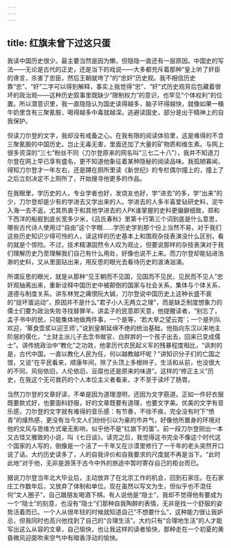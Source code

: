 ```yaml
---
---
---
```

title: 红旗未曾下过这只蛋
---







我读中国历史很少。最主要当然是因为懒，但隐隐一直还有一层原因。中国史的写法——无论是古代的正史，还是当下的戏说——大多都充斥着那种“皇上听了奸臣的谗言，杀害了忠臣，然后王朝就垮了”的“忠奸”历史观。我不相信历史靠“忠”、“奸”二字可以得到解释，事实上我觉得“忠”、“奸”式历史观背后包藏着很坏的政治观——这种历史叙事里既缺少“限制权力”的意识，也罕见“个体权利”的位置。所以潜意识里，我一直隐隐认为国史读得越多，脑子坏得越快，就像如果一桶牛奶里含有三聚氰胺，喝得越多中毒就越深。逃避读国史，部分是出于精神上的自我保护。

但读刀尔登的文字，我却没有戒备之心。在我有限的阅读体验里，这是难得的不含三聚氰胺的中国历史。岂止无毒无害，里面还加了大量的矿物质和维生素。与网上很多资深的“三七”粉丝不同（刀尔登原来的网名叫“三七二十八”），我并不知道刀尔登在网上早已享有盛名，更不知道他象征着某种隐秘的阅读品味。我孤陋寡闻，得知刀尔登才一年左右，还是蹲在厕所里读《新世纪》的专栏偶尔撞上的，撞上了之后立刻决定不上厕所了，开始搜寻他更多的作品。

在我眼里，学历史的人，专业学者也好，发烧友也好，学“进去”的多，学“出来”的少，刀尔登却是少有的学进去又学出来的人。学进去的人多半喜爱钻研史料，泥牛入海一去不返，尤其热衷于和其他学进去的人PK谁掌握的史料更偏僻细致，郑和下西洋的船舰到底长宽多少米，《吕氏春秋》里第十行第三个词到底是什么意思，哪些古代诗人使用过“自由”这个字眼……学历史学到那个份上当然不易，对于我们这些历史知识少得可怜的人，读这样的历史基本上和围观杂技表演没什么区别，看的就是个惊险。不过，技术精湛固然令人叹为观止，但要说那样的杂技表演对于我们理解历史乃至理解我们自己有什么用处，好像也说不上来。而刀尔登却能钻进浩渺的史料，又从里面钻出来，用反思的眼光去看待历史的波涛汹涌。

所谓反思的眼光，就是从那种“见王朝而不见国，见国而不见民，见民而不见人”忠奸观抽离出来，重新诠释中国历史中被颠倒的国家与社会关系，集体与个体关系，道德与制度关系。讲东林党之痛恨阮大铖，刀尔登说中国历史上这种长盛不衰的“捉坏蛋运动”，原因并不是什么“君子小人无两立之理”，而是缺乏制度想象力的儒士们要为政治失败寻找替罪羊。讲孟子的民意即天意，他提醒读者，“别忘了，孟子书中的民，只能集体地做两件事，一个是等，‘若大旱之望云霓’；一个是列队欢迎，‘箪食壶浆以迎王师’。”说到皇朝延绵不绝的统治基础，他指向东汉以来地主阶层的儒化，“土财主派儿子去念书做官，白胖胖的一个孩子出去，回来已变成儒士”。讲传统政治中“教化”之功效，他拿历代农民起义军的残暴程度相比，“讽刺的是，古代中国，一直以教化人民为任，何以越教越坏呢？”讲知识分子们的亡国之恨，又说“在平民看来，顺康年间，除了头顶上多根辫子，生活和从前，也没很大的不同，风俗依旧，人伦依旧，豆腐也还是原来的味道”。这样的“修正主义”历史，在我这个无可救药的个人本位主义者看来，才不至于读坏了肠胃。

当然刀尔登的文章好读，不单是因为道理澄明，还因为文字筋道。正如一件好衣服既要款式好，也要面料舒服，好的文章既要有道理，也要文字美。优美的文字有音乐感，刀尔登的文字就有难得的音乐感：有节奏，不徐不疾，完全没有时下“愤青”的燥热感，更没有当今文人们纷纷引以为豪的市井气，好像他所置身的环境对他的文风与思维方式毫无影响，似乎他不是“红旗下的蛋”。前一段刀尔登刚出一本又古怪又雅致的小说，叫《七日谈》。读完之后，我觉得这书完全不像这个时代这个国家的人写的，倒像是一个活了一千年又在沙漠里修行了一千年的老头突然开口说了话。大约历史读多了，人的自我评价和自我要求的尺度就不再是当下。“此时此地”对于他，无非是游荡于古今中外的旅途中暂时寄存自己的柜台而已。

据说刀尔登当年北大毕业后，主动放弃了在北京工作的机会，回到石家庄。在石家庄工作数年后，又放弃了体制和单位。现在虽然以写文为生，但似乎也不混任何“文人圈子”，自己跟朋友喝酒下棋。有人说他是“隐士”，我却不觉得他有要成为一个“隐士”的刻意，也没有“隐士”们那种自我陶醉的表情，无非是找一个舒服的姿势活着而已。一个人从很年轻的时候就知道自己“不想要什么”，这种能力很让我妒忌，但我同时也高兴他找到了自己的“合理生活”。大约只有“合理地生活”的人才能写出这么从容的文章，自己愉快，也让我这样的读者愉快，那种走在一个初夏的黄昏微风迎面吹来空气中有暗香浮动的愉快。